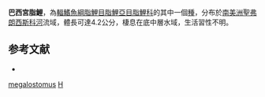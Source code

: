 {{Speciesbox 
| taxon = Hysteronotus megalostomus
| status = NE
| status_system = IUCN3.1
| authority =  [[Eigenmann|Eigenmann]], 1911
| synonyms = 
}}
'''巴西宮脂鯉'''，為[[輻鰭魚綱|輻鰭魚綱]][[脂鯉目|脂鯉目]][[脂鯉亞目|脂鯉亞目]][[脂鯉科|脂鯉科]]的其中一個[[種|種]]，分布於[[南美洲|南美洲]][[聖弗朗西斯科河|聖弗朗西斯科河]]流域，體長可達4.2公分，棲息在底中層水域，生活習性不明。

==参考文献==
{{refbegin}}
*{{FishBase_species|genus=Hysteronotus|species=megalostomus|year=2014|month=1}}
{{refend}}

{{Taxonbar|from=Q3766770}}

[[Category:宮脂鯉屬|megalostomus]]
[[Category:1911年描述的魚類|H]]

{{魚類小作品}}